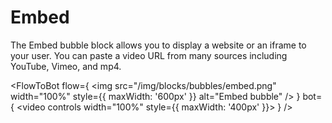 
# Embed

The Embed bubble block allows you to display a website or an iframe to your user. You can paste a video URL from many sources including YouTube, Vimeo, and mp4.

<FlowToBot
  flow={
    <img
      src="/img/blocks/bubbles/embed.png"
      width="100%"
      style={{ maxWidth: '600px' }}
      alt="Embed bubble"
    />
  }
  bot={
    <video controls width="100%" style={{ maxWidth: '400px' }}>
      <source src="/img/blocks/bubbles/embed-chat.mp4" type="video/mp4" />
    </video>
  }
/>
